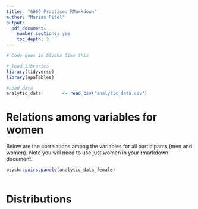 ```yaml
---
title:  "6060 Practice: RMarkdown"
author: "Marian Pitel"
output:
  pdf_document:
    number_sections: yes
    toc_depth: 3
---
```


```r
# Code goes in blocks like this

# load libraries
library(tidyverse)
library(apaTables)

#Load data 
analytic_data        <- read_csv("analytic_data.csv")

```

# Relations among variables for women

Below are the correlations among the variables for all participants (men and women).
Note you will need to use just women in your rmarkdown document.


```r
psych::pairs.panels(analytic_data_female)
       
```

\pagebreak

# Distributions


